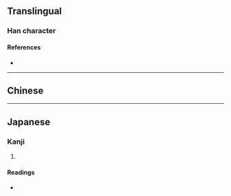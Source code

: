 {{character info}}
==Translingual==

===Han character===
{{Han char|rn=30|rad=口|as=05|sn=8|four=|canj=RMMF|ids=⿰口示}}

====References====
* {{Han ref|kx=0182.010|dkj=03442|dj=0401.010|hdz=10597.080|uh=5469|ud=21609}}

----

==Chinese==
{{zh-see|嗜|a}}
----

==Japanese==

===Kanji===
{{ja-kanji|grade=|rs=口05}}

# {{rfdef|ja|sort=口05}}

====Readings====
* {{ja-readings|on=[[し]] (shi)|kun=[[たしなむ]] (tashinamu), [[このむ]] (konomu)}}